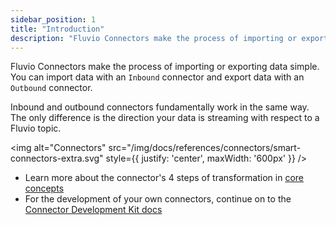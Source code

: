 ```yaml
---
sidebar_position: 1
title: "Introduction"
description: "Fluvio Connectors make the process of importing or exporting data simple"
---
```


Fluvio Connectors make the process of importing or exporting data simple.
You can import data with an `Inbound` connector and export data with an `Outbound` connector.

Inbound and outbound connectors fundamentally work in the same way. The only difference is the direction your data is streaming with respect to a Fluvio topic.

<img
  alt="Connectors"
  src="/img/docs/references/connectors/smart-connectors-extra.svg"
  style={{ justify: 'center', maxWidth: '600px' }}
/>

* Learn more about the connector's 4 steps of transformation in [core concepts](/docs/connectors/local/introduction)
* For the development of your own connectors, continue on to the [Connector Development Kit docs](/docs/connectors/local/cdk/introduction)
